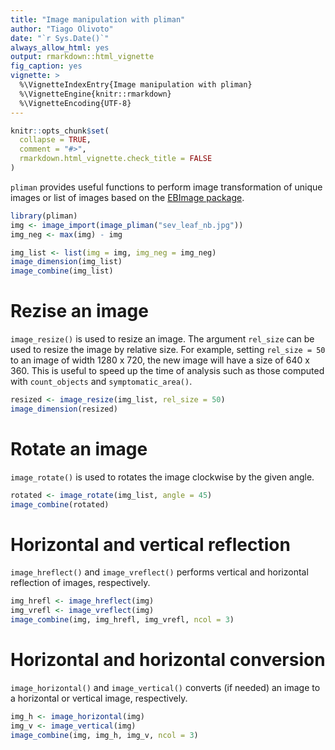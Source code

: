 ```yaml
---
title: "Image manipulation with pliman"
author: "Tiago Olivoto"
date: "`r Sys.Date()`"
always_allow_html: yes
output: rmarkdown::html_vignette
fig_caption: yes
vignette: >
  %\VignetteIndexEntry{Image manipulation with pliman}
  %\VignetteEngine{knitr::rmarkdown}
  %\VignetteEncoding{UTF-8}
---
```


```r
knitr::opts_chunk$set(
  collapse = TRUE,
  comment = "#>",
  rmarkdown.html_vignette.check_title = FALSE
)
```

`pliman` provides useful functions to perform image transformation of unique images or list of images based on the [EBImage package](https://www.bioconductor.org/packages/release/bioc/vignettes/EBImage/inst/doc/EBImage-introduction.html).

```r
library(pliman)
img <- image_import(image_pliman("sev_leaf_nb.jpg"))
img_neg <- max(img) - img

img_list <- list(img = img, img_neg = img_neg)
image_dimension(img_list)
image_combine(img_list)

```

# Rezise an image
`image_resize()` is used to resize an image. The argument `rel_size` can be used to resize the image by relative size. For example, setting `rel_size = 50` to an image of width 1280 x 720, the new image will have a size of 640 x 360. This is useful to speed up the time of analysis such as those computed with `count_objects` and `symptomatic_area()`.

```r
resized <- image_resize(img_list, rel_size = 50)
image_dimension(resized)
```

# Rotate an image
`image_rotate()` is used to rotates the image clockwise by the given angle.

```r
rotated <- image_rotate(img_list, angle = 45)
image_combine(rotated)
```

# Horizontal and vertical reflection
`image_hreflect()` and `image_vreflect()` performs vertical and horizontal reflection of images, respectively.

```r
img_hrefl <- image_hreflect(img)
img_vrefl <- image_vreflect(img)
image_combine(img, img_hrefl, img_vrefl, ncol = 3)
```



# Horizontal and horizontal conversion
`image_horizontal()` and `image_vertical()` converts (if needed) an image to a horizontal or vertical image, respectively.

```r
img_h <- image_horizontal(img)
img_v <- image_vertical(img)
image_combine(img, img_h, img_v, ncol = 3)

```


